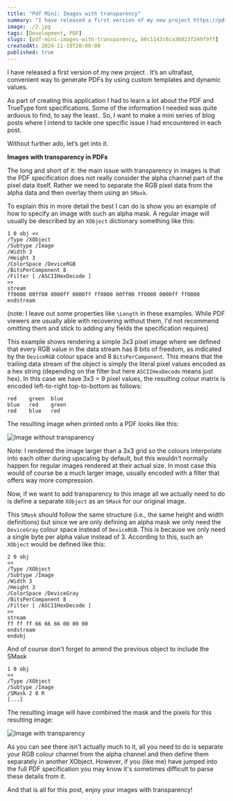 ```yaml
---
title: "Pdf Mini: Images with transparency"
summary: "I have released a first version of my new project https://pdfblaze.com. It’s an ultrafast, convenient way to generate PDFs by using custom templates and dynamic values."
image: ./2.jpg
tags: [Development, PDF]
slugs: [pdf-mini-images-with-transparency, 66c1143c6ca36023f249f9ff]
createdAt: 2024-11-19T20:00:00
published: true
---
```


I have released a first version of my new project <Ref href="https://pdfblaze.com" />. It’s an ultrafast, convenient way to generate PDFs by using custom templates and dynamic values.

As part of creating this application I had to learn a lot about the PDF and TrueType font specifications. Some of the information I needed was quite arduous to find, to say the least.. So, I want to make a mini series of blog posts where I intend to tackle one specific issue I had encountered in each post.

Without further ado, let’s get into it.

**Images with transparency in PDFs**

The long and short of it: the main issue with transparency in images is that the PDF specification does not really consider the alpha channel part of the pixel data itself. Rather we need to separate the RGB pixel data from the alpha data and then overlay them using an `SMask`.

To explain this in more detail the best I can do is show you an example of how to specify an image with such an alpha mask. A regular image will usually be described by an `XObject` dictionary something like this:

```
1 0 obj <<
/Type /XObject
/Subtype /Image
/Width 3
/Height 3
/ColorSpace /DeviceRGB
/BitsPerComponent 8
/Filter [ /ASCIIHexDecode ]
>>
stream
ff0000 00ff00 0000ff 0000ff ff0000 00ff00 ff0000 0000ff ff0000
endstream
```
(note: I leave out some properties like `\Length` in these examples. While PDF viewers are usually able with recovering without them, I'd not recommend omitting them and stick to adding any fields the specification requires)

This example shows rendering a simple 3x3 pixel image where we defined that every RGB value in the data stream has 8 bits of freedom, as indicated by the `DeviceRGB` colour space and 8 `BitsPerComponent`. This means that the trailing data stream of the object is simply the literal pixel values encoded as a hex string (depending on the filter but here `ASCIIHexDecode` means just hex). In this case we have 3x3 = 9 pixel values, the resulting colour matrix is encoded left-to-right top-to-bottom as follows:

```
red    green  blue
blue   red    green
red    blue   red
```

The resulting image when printed onto a PDF looks like this:

<Image src={firstImage} alt="Image without transparency" width={200} />

Note: I rendered the image larger than a 3x3 grid so the colours interpolate into each other during upscaling by default, but this wouldn't normally happen for regular images rendered at their actual size. In most case this would of course be a much larger image, usually encoded with a filter that offers way more compression.

Now, if we want to add transparency to this image all we actually need to do is define a separate `XObject` as an `SMask` for our original image.

This `SMask` should follow the same structure (i.e., the same height and width definitions) but since we are only defining an alpha mask we only need the `DeviceGray` colour space instead of `DeviceRGB`. This is because we only need a single byte per alpha value instead of 3. According to this, such an `XObject` would be defined like this:

```
2 0 obj
<<
/Type /XObject
/Subtype /Image
/Width 3
/Height 3
/ColorSpace /DeviceGray
/BitsPerComponent 8
/Filter [ /ASCIIHexDecode ]
>>
stream
ff ff ff 66 66 66 00 00 00
endstream
endobj
```

And of course don't forget to amend the previous object to include the SMask
```
1 0 obj
<<
/Type /XObject
/Subtype /Image
/SMask 2 0 R
[...]
```

The resulting image will have combined the mask and the pixels for this resulting image:


<Image src={secondImage} alt="Image with transparency" width={200} />

As you can see there isn't actually much to it, all you need to do is separate your RGB colour channel from the alpha channel and then define them separately in another XObject. However, if you (like me) have jumped into the full PDF specification you may know it's sometimes difficult to parse these details from it.

And that is all for this post, enjoy your images with transparency!
